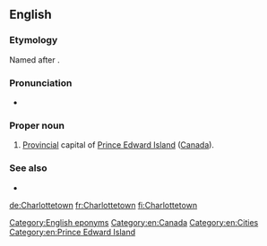 ==English==

===Etymology===
Named after {{w|Queen Charlotte}}. 

===Pronunciation===
* {{IPA|/ˈʃɑɹlɪtaʊn/|lang=en}}

===Proper noun===
{{en-proper noun|head=[[Charlotte]][[town]]}}

# [[provincial|Provincial]] capital of [[Prince Edward Island]] ([[Canada]]).

===See also===
* {{pedia}}

[[Category:English eponyms]]
[[Category:en:Canada]]
[[Category:en:Cities]]
[[Category:en:Prince Edward Island]]

[[de:Charlottetown]]
[[fr:Charlottetown]]
[[fi:Charlottetown]]